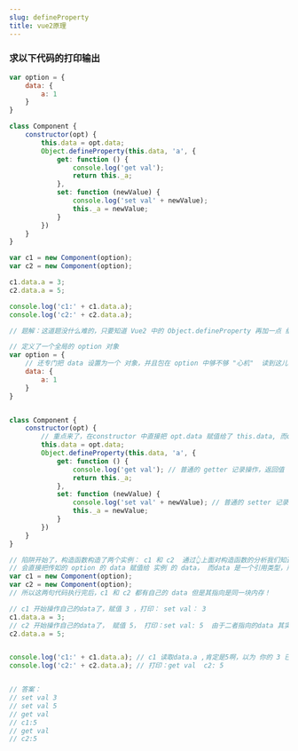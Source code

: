 ```yaml
---
slug: defineProperty
title: vue2原理
---
```



### 求以下代码的打印输出


```js
var option = {
    data: {
        a: 1
    }
}

class Component {
    constructor(opt) {
        this.data = opt.data;
        Object.defineProperty(this.data, 'a', {
            get: function () {
                console.log('get val');
                return this._a;
            },
            set: function (newValue) {
                console.log('set val' + newValue);
                this._a = newValue;
            }
        })
    }
}

var c1 = new Component(option);
var c2 = new Component(option);

c1.data.a = 3;
c2.data.a = 5;

console.log('c1:' + c1.data.a);
console.log('c2:' + c2.data.a);
```


```js
// 题解：这道题没什么难的，只要知道 Vue2 中的 Object.defineProperty 再加一点 细心 就能做对

// 定义了一个全局的 option 对象
var option = {
    // 还专门把 data 设置为一个 对象，并且包在 option 中够不够 "心机"  读到这儿我都能猜到它后面的坑长啥样了👓！
    data: {
        a: 1
    }
}


class Component {
    constructor(opt) {
        // 重点来了，在constructor 中直接把 opt.data 赋值给了 this.data, 而opt.data 是一个引用类型！！记住后面要考！
        this.data = opt.data;
        Object.defineProperty(this.data, 'a', {
            get: function () {
                console.log('get val'); // 普通的 getter 记录操作，返回值
                return this._a;
            },
            set: function (newValue) {
                console.log('set val' + newValue); // 普通的 setter 记录操作，设置值
                this._a = newValue;
            }
        })
    }
}

// 陷阱开始了，构造函数构造了两个实例： c1 和 c2  通过👆上面对构造函数的分析我们知道
// 会直接把传如的 option 的 data 赋值给 实例 的 data， 而data 是一个引用类型，所以传递的是 同一块内存！！
var c1 = new Component(option);
var c2 = new Component(option);
// 所以这两句代码执行完后，c1 和 c2 都有自己的 data 但是其指向是同一块内存！

// c1 开始操作自己的data了，赋值 3 ，打印： set val： 3
c1.data.a = 3;
// c2 开始操作自己的data了， 赋值 5， 打印：set val: 5  由于二者指向的data 其实是同一块内存，所以其实c2改写了 c1 赋的值
c2.data.a = 5;


console.log('c1:' + c1.data.a); // c1 读取data.a ,肯定是5啊，以为 你的 3 已经被 c2 给改成 5 了！ 打印：get val  c1: 5
console.log('c2:' + c2.data.a); // 打印：get val  c2: 5


// 答案：
// set val 3
// set val 5
// get val
// c1:5
// get val
// c2:5
```